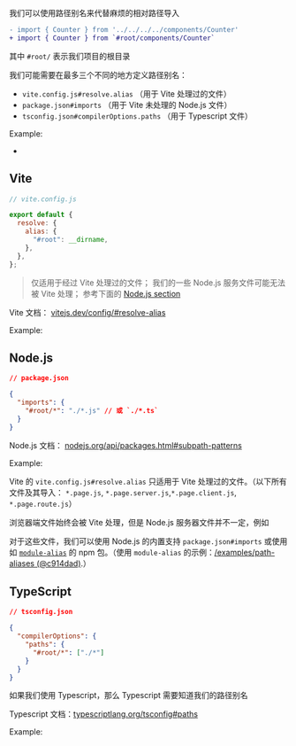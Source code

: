 
我们可以使用路径别名来代替麻烦的相对路径导入

```diff
- import { Counter } from '../../../../components/Counter'
+ import { Counter } from `#root/components/Counter`
```

其中 `#root/` 表示我们项目的根目录

我们可能需要在最多三个不同的地方定义路径别名：

- `vite.config.js#resolve.alias` （用于 Vite 处理过的文件）
- `package.json#imports` （用于 Vite 未处理的 Node.js 文件）
- `tsconfig.json#compilerOptions.paths` （用于 Typescript 文件）

Example:

- <RepoLink path='/examples/path-aliases' />

## Vite

```js
// vite.config.js

export default {
  resolve: {
    alias: {
      "#root": __dirname,
    },
  },
};
```

> 仅适用于经过 Vite 处理过的文件；
> 我们的一些 Node.js 服务文件可能无法被 Vite 处理；
> 参考下面的 [Node.js section](#node-js)

Vite 文档： [vitejs.dev/config/#resolve-alias](https://vitejs.dev/config/#resolve-alias)

Example: <RepoLink path='/examples/path-aliases/vite.config.ts' />

## Node.js

```json
// package.json

{
  "imports": {
    "#root/*": "./*.js" // 或 `./*.ts`
  }
}
```

Node.js 文档： [nodejs.org/api/packages.html#subpath-patterns](https://nodejs.org/api/packages.html#subpath-patterns)

Example: <RepoLink path='/examples/path-aliases/package.json' />

Vite 的 `vite.config.js#resolve.alias` 只适用于 Vite 处理过的文件。（以下所有文件及其导入： `*.page.js`, `*.page.server.js`,`*.page.client.js`, `*.page.route.js`）

浏览器端文件始终会被 Vite 处理，但是 Node.js 服务器文件并不一定，例如 <RepoLink path="/boilerplates/boilerplate-react/server/index.js" text="Express.js server code"/>

对于这些文件，我们可以使用 Node.js 的内置支持 `package.json#imports` 或使用如 [`module-alias`](https://github.com/ilearnio/module-alias) 的 npm 包。（使用 `module-alias` 的示例：[/examples/path-aliases (@c914dad)](https://github.com/brillout/vite-plugin-ssr/tree/c914dade5f0809ff330478c3531928055abdadef/examples/path-aliases).）

## TypeScript

```json
// tsconfig.json

{
  "compilerOptions": {
    "paths": {
      "#root/*": ["./*"]
    }
  }
}
```

如果我们使用 Typescript，那么 Typescript 需要知道我们的路径别名

Typescript 文档：[typescriptlang.org/tsconfig#paths](https://www.typescriptlang.org/tsconfig#paths)

Example: <RepoLink path='/examples/path-aliases/tsconfig.json' />
